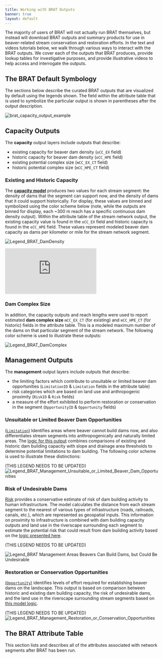 ```yaml
---
title: Working with BRAT Outputs
banner: true
layout: default
---
```


The majority of users of BRAT will not actually run BRAT themselves, but instead will download BRAT outputs and summary products for use in beaver-related stream conservation and restoration efforts. In the text and videos tutorials below, we walk through various ways to interact with the BRAT outputs. We cover each of the outputs that BRAT produces, provide lookup tables for investigative purposes, and provide illustrative videos to help access and interrogate the outputs.

## The BRAT Default Symbology
The sections below describe the curated BRAT outputs that are visualized by default using the legends shown. The field within the attribute table that is used to symbolize the particular output is shown in parentheses after the output description.

![brat_capacity_output_example]({/images/brat/capacity_example.png)

## Capacity Outputs
The **capacity** output layers include outputs that describe:
- existing capacity for beaver dam density (`oCC_EX` field)
- historic capacity for beaver dam density (`oCC_HPE` field)
- existing potential complex size (`mCC_EX_CT` field)
- historic potential complex size (`mCC_HPE_CT` field)

### Existing and Historic Capacity
The [**capacity model**](./model_logic#capacity-estimates) produces two values for each stream segment: the density of dams that the segment can support now, and the density of dams that it could support historically. For display, these values are binned and symbolized using the color scheme below (note, while the outputs are binned for display, each ~300 m reach has a specific continuous dam density output). Within the attribute table of the stream network output, the existing capacity value is found in the `oCC_EX` field and historic capacity is found in the `oCC_HPE` field. These values represent modeled beaver dam capacity as dams per kilometer or mile for the stream network segment.

   ![Legend_BRAT_DamDensity](/images/brat/Capacity_BRAT.png)

<div class="responsive-embed">
<iframe src="https://www.youtube.com/embed/odu5hHx2u9M" frameborder="0" allowfullscreen></iframe>
</div>

### Dam Complex Size
In addition, the capacity outputs and reach lengths were used to report estimated **dam complex size** `mCC_EX_CT` (for existing) and `mCC_HPE_CT` (for historic) fields in the attribute table. This is a modeled maximum number of the dams on that particular segment of the stream network. The following color scheme is used to illustrate these outputs:

   ![Legend_BRAT_DamComplex](/images/brat/Dam_Complex_Size_BRAT.png)

## Management Outputs
The **management** output layers include outputs that describe:
- the limiting factors which contribute to unsuitable or limited beaver dam opportunities (`LimitationID` & `Limitation` fields in the attribute table)
- risk categories which are based on land use and anthropogenic proximity (`RiskID` & `Risk` fields)
- a measure of the effort exhibited to perform restoration or conservation in the segment (`OpportunityID` & `Opportunity` fields)

### Unsuitable or Limited Beaver Dam Opportunities
[(`Limitation`)](model_logic/#unsuitable-or-limited-opportunities) Identifies areas where beaver cannot build dams now, and also differentiates stream segments into anthropogenically and naturally limited areas. The [logic for this output](model_logic#unsuitable-or-limited-opportunities) combines comparisons of existing and historic dam building capacity with slope and drainage area thresholds to determine potential limitations to dam building. The following color scheme is used to illustrate these distinctions:

(THIS LEGEND NEEDS TO BE UPDATED)
![Legend_BRAT_Management_Unsuitable_or_Limited_Beaver_Dam_Opportunities](/images/brat/BRAT_Legends_Unsuitable.PNG)

<Youtube embedId="W8OCUairBT8"/>

### Risk of Undesirable Dams
[Risk](model_logic#risk-of-undesirable-dams) provides a conservative estimate of risk of dam building activity to human infrastructure. The model calculates the distance from each stream segment to the nearest of various types of infrastructure (roads, railroads, canals, etc.), which are represented as geospatial inputs. This information on proximity to infrastructure is combined with dam building capacity outputs and land use in the riverscape surrounding each segment to estimate the potential risk that could result from dam building activity based on the [logic presented here](model_logic#risk-of-undesirable-dams).

(THIS LEGEND NEEDS TO BE UPDATED)

 ![Legend_BRAT Management Areas Beavers Can Build Dams, but Could Be Undesirable](/images/brat/BRAT_Legends_07_2019_Risk.PNG)

<Youtube embedId="8PyrTsm9Yf0" />

### Restoration or Conservation Opportunities
[(`Opportunity`)](model_logic#restoration-or-conservation) identifies levels of effort required for establishing beaver dams on the landscape. This output is based on comparison between historic and existing dam building capacity, the risk of undesirable dams, and the land use in the riverscape surrounding stream segments based on [this model logic](model_logic#restoration-or-conservation).

(THIS LEGEND NEEDS TO BE UPDATED)
![Legend_BRAT_Management_Restoration_or_Conservation_Opportunities](/images/brat/BRAT_Legend_06_2019_ConsRest.PNG)

<Youtube embedId="kYJJDzoGBnE"/>

## The BRAT Attribute Table

This section lists and describes all of the attributes associated with network segments after BRAT has been run.
